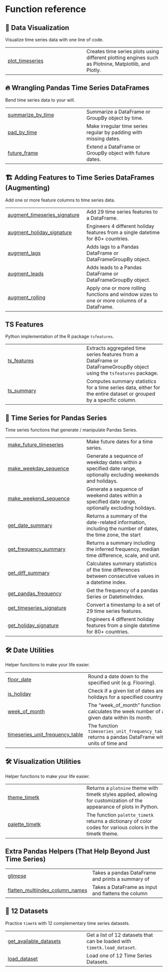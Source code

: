 # Function reference

## 🚀 Data Visualization

Visualize time series data with one line of code.

| | |
| --- | --- |
| [plot_timeseries](plot_timeseries.qmd#timetk.plot_timeseries) | Creates time series plots using different plotting engines such as Plotnine, Matplotlib, and Plotly. |

## 🔥 Wrangling Pandas Time Series DataFrames

Bend time series data to your will.

| | |
| --- | --- |
| [summarize_by_time](summarize_by_time.qmd#timetk.summarize_by_time) | Summarize a DataFrame or GroupBy object by time. |
| [pad_by_time](pad_by_time.qmd#timetk.pad_by_time) | Make irregular time series regular by padding with missing dates. |
| [future_frame](future_frame.qmd#timetk.future_frame) | Extend a DataFrame or GroupBy object with future dates. |

## 🏗️ Adding Features to Time Series DataFrames (Augmenting)

Add one or more feature columns to time series data.

| | |
| --- | --- |
| [augment_timeseries_signature](augment_timeseries_signature.qmd#timetk.augment_timeseries_signature) | Add 29 time series features to a DataFrame. |
| [augment_holiday_signature](augment_holiday_signature.qmd#timetk.augment_holiday_signature) | Engineers 4 different holiday features from a single datetime for 80+ countries. |
| [augment_lags](augment_lags.qmd#timetk.augment_lags) | Adds lags to a Pandas DataFrame or DataFrameGroupBy object. |
| [augment_leads](augment_leads.qmd#timetk.augment_leads) | Adds leads to a Pandas DataFrame or DataFrameGroupBy object. |
| [augment_rolling](augment_rolling.qmd#timetk.augment_rolling) | Apply one or more rolling functions and window sizes to one or more columns of a DataFrame. |

## TS Features

Python implementation of the R package `tsfeatures`.

| | |
| --- | --- |
| [ts_features](ts_features.qmd#timetk.ts_features) | Extracts aggregated time series features from a DataFrame or DataFrameGroupBy object using the `tsfeatures` package. |
| [ts_summary](ts_summary.qmd#timetk.ts_summary) | Computes summary statistics for a time series data, either for the entire dataset or grouped by a specific column. |

## 🐼 Time Series for Pandas Series

Time series functions that generate / manipulate Pandas Series.

| | |
| --- | --- |
| [make_future_timeseries](make_future_timeseries.qmd#timetk.make_future_timeseries) | Make future dates for a time series. |
| [make_weekday_sequence](make_weekday_sequence.qmd#timetk.make_weekday_sequence) | Generate a sequence of weekday dates within a specified date range, optionally excluding weekends and holidays. |
| [make_weekend_sequence](make_weekend_sequence.qmd#timetk.make_weekend_sequence) | Generate a sequence of weekend dates within a specified date range, optionally excluding holidays. |
| [get_date_summary](get_date_summary.qmd#timetk.get_date_summary) | Returns a summary of the date-related information, including the number of dates, the time zone, the start |
| [get_frequency_summary](get_frequency_summary.qmd#timetk.get_frequency_summary) | Returns a summary including the inferred frequency, median time difference, scale, and unit. |
| [get_diff_summary](get_diff_summary.qmd#timetk.get_diff_summary) | Calculates summary statistics of the time differences between consecutive values in a datetime index. |
| [get_pandas_frequency](get_pandas_frequency.qmd#timetk.get_pandas_frequency) | Get the frequency of a pandas Series or DatetimeIndex. |
| [get_timeseries_signature](get_timeseries_signature.qmd#timetk.get_timeseries_signature) | Convert a timestamp to a set of 29 time series features. |
| [get_holiday_signature](get_holiday_signature.qmd#timetk.get_holiday_signature) | Engineers 4 different holiday features from a single datetime for 80+ countries. |

## 🛠️ Date Utilities

Helper functions to make your life easier.

| | |
| --- | --- |
| [floor_date](floor_date.qmd#timetk.floor_date) | Round a date down to the specified unit (e.g. Flooring). |
| [is_holiday](is_holiday.qmd#timetk.is_holiday) | Check if a given list of dates are holidays for a specified country. |
| [week_of_month](week_of_month.qmd#timetk.week_of_month) | The "week_of_month" function calculates the week number of a given date within its month. |
| [timeseries_unit_frequency_table](timeseries_unit_frequency_table.qmd#timetk.timeseries_unit_frequency_table) | The function `timeseries_unit_frequency_table` returns a pandas DataFrame with units of time and |

## 🛠️ Visualization Utilities

Helper functions to make your life easier.

| | |
| --- | --- |
| [theme_timetk](theme_timetk.qmd#timetk.theme_timetk) | Returns a `plotnine` theme with timetk styles applied, allowing for customization of the appearance of plots in Python. |
| [palette_timetk](palette_timetk.qmd#timetk.palette_timetk) | The function `palette_timetk` returns a dictionary of color codes for various colors in the timetk theme. |

## Extra Pandas Helpers (That Help Beyond Just Time Series)

| | |
| --- | --- |
| [glimpse](glimpse.qmd#timetk.glimpse) | Takes a pandas DataFrame and prints a summary of |
| [flatten_multiindex_column_names](flatten_multiindex_column_names.qmd#timetk.flatten_multiindex_column_names) | Takes a DataFrame as input and flattens the column |

## 💾 12 Datasets

Practice `timetk` with 12 complementary time series datasets.

| | |
| --- | --- |
| [get_available_datasets](get_available_datasets.qmd#timetk.datasets.get_datasets.get_available_datasets) | Get a list of 12 datasets that can be loaded with `timetk.load_dataset`. |
| [load_dataset](load_dataset.qmd#timetk.datasets.get_datasets.load_dataset) | Load one of 12 Time Series Datasets. |